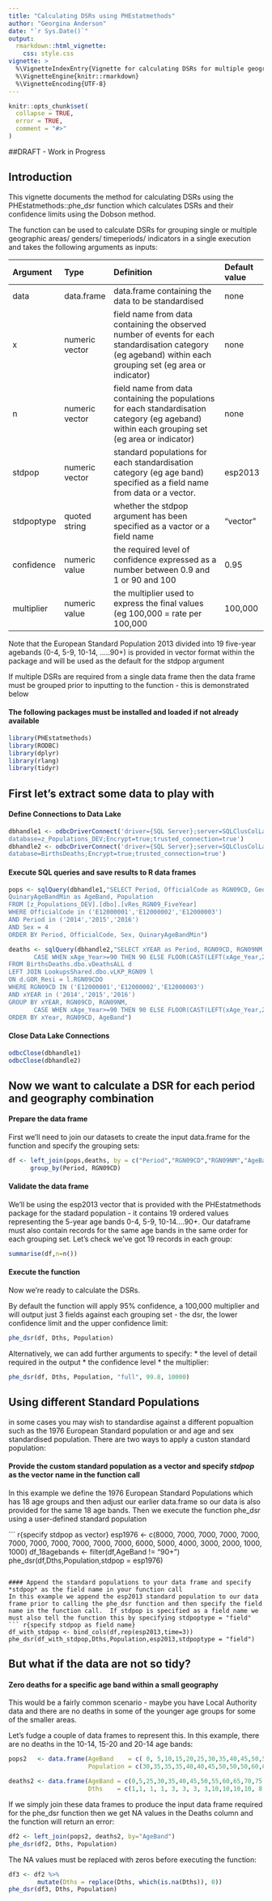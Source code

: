 ```yaml
---
title: "Calculating DSRs using PHEstatmethods"
author: "Georgina Anderson"
date: "`r Sys.Date()`"
output: 
  rmarkdown::html_vignette:
    css: style.css
vignette: >
  %\VignetteIndexEntry{Vignette for calculating DSRs for multiple geographies and time periods using data from the Data Lake}
  %\VignetteEngine{knitr::rmarkdown}
  %\VignetteEncoding{UTF-8}
---
```


```r
knitr::opts_chunk$set(
  collapse = TRUE,
  error = TRUE,
  comment = "#>"
)
```

##DRAFT - Work in Progress



## Introduction
This vignette documents the method for calculating DSRs using the PHEstatmethods::phe_dsr function 
which calculates DSRs and their confidence limits using the Dobson method.


The function can be used to calculate DSRs for grouping single or multiple geographic areas/ genders/ timeperiods/ indicators in a single execution and takes the following arguments as inputs:


| Argument     | Type             | Definition                                                             |Default value  |
|:-------------|:-----------------|:-----------------------------------------------------------------------|:--------------|
| data         | data.frame       | data.frame containing the data to be standardised                      | none          |
| x            | numeric vector   | field name from data containing the observed number of events for each standardisation category (eg ageband) within each grouping set (eg area or indicator)    | none          |
| n            | numeric vector   | field name from data containing the populations for each standardisation category (eg ageband) within each grouping set (eg area or indicator)| none          |
| stdpop       | numeric vector   | standard populations for each standardisation category (eg age band) specified as a field name from data or a vector.    | esp2013         | 
| stdpoptype   | quoted string    | whether the stdpop argument has been specified as a vactor or a field name | "vector"      | 
| confidence   | numeric value    | the required level of confidence expressed as a number between 0.9 and 1 or 90 and 100  | 0.95          |
| multiplier   | numeric value    | the multiplier used to express the final values (eg 100,000 = rate per 100,000 | 100,000       |


Note that the European Standard Population 2013 divided into 19 five-year agebands (0-4, 5-9, 10-14, .....90+) is provided in vector format within the package and will be used as the default for the stdpop argument

If multiple DSRs are required from a single data frame then the data frame must be grouped prior to inputting to the function - this is demonstrated below 


#### The following packages must be installed and loaded if not already available

```r
library(PHEstatmethods)
library(RODBC)
library(dplyr)
library(rlang)
library(tidyr)
```


## First let's extract some data to play with

#### Define Connections to Data Lake
```r
dbhandle1 <- odbcDriverConnect('driver={SQL Server};server=SQLClusColLake\\Lake;
database=z_Populations_DEV;Encrypt=true;trusted_connection=true')
dbhandle2 <- odbcDriverConnect('driver={SQL Server};server=SQLClusColLake\\Lake;
database=BirthsDeaths;Encrypt=true;trusted_connection=true')
```

#### Execute SQL queries and save results to R data frames
```r
pops <- sqlQuery(dbhandle1,"SELECT Period, OfficialCode as RGN09CD, GeoName as RGN09NM, 
QuinaryAgeBandMin as AgeBand, Population
FROM [z_Populations_DEV].[dbo].[vRes_RGN09_FiveYear]
WHERE OfficialCode in ('E12000001','E12000002','E12000003')
AND Period in ('2014','2015','2016')
AND Sex = 4
ORDER BY Period, OfficialCode, Sex, QuinaryAgeBandMin")

deaths <- sqlQuery(dbhandle2,"SELECT xYEAR as Period, RGN09CD, RGN09NM, 
       CASE WHEN xAge_Year>=90 THEN 90 ELSE FLOOR(CAST(LEFT(xAge_Year,2) AS FLOAT)/5)*5 END AS AgeBand, COUNT(*) AS Dths
FROM BirthsDeaths.dbo.vDeathsALL d
LEFT JOIN LookupsShared.dbo.vLKP_RGN09 l
ON d.GOR_Resi = l.RGN09CDO 
WHERE RGN09CD IN ('E12000001','E12000002','E12000003')
AND xYEAR in ('2014','2015','2016')
GROUP BY xYEAR, RGN09CD, RGN09NM, 
       CASE WHEN xAge_Year>=90 THEN 90 ELSE FLOOR(CAST(LEFT(xAge_Year,2) AS FLOAT)/5)*5 END
ORDER BY xYear, RGN09CD, AgeBand")
```

#### Close Data Lake Connections
```r
odbcClose(dbhandle1)
odbcClose(dbhandle2)
```


## Now we want to calculate a DSR for each period and geography combination

#### Prepare the data frame

First we'll need to join our datasets to create the input data.frame for the function and specify the grouping sets:

``` r
df <- left_join(pops,deaths, by = c("Period","RGN09CD","RGN09NM","AgeBand")) %>%
      group_by(Period, RGN09CD)
```
 

#### Validate the data frame


We'll be using the esp2013 vector that is provided with the PHEstatmethods package for the stadard population -
it contains 19 ordered values representing the 5-year age bands 0-4, 5-9, 10-14....90+.
Our dataframe must also contain records for the same age bands in the same order for each grouping set.  Let's check we've got 19 records in each group:


``` r
summarise(df,n=n())
```


#### Execute the function
 
Now we're ready to calculate the DSRs.  

By default the function will apply 95% confidence, a 100,000 multiplier and will output just 3 fields against each grouping set - the dsr, the lower confidence limit and the upper confidence limit: 
 
``` r
phe_dsr(df, Dths, Population)

```

Alternatively, we can add further arguments to specify:
* the level of detail required in the output
* the confidence level 
* the multiplier:

``` r
phe_dsr(df, Dths, Population, "full", 99.8, 10000)
```

## Using different Standard Populations

in some cases you may wish to standardise against a different popualtion such as the 1976 European Standard population or and age and sex standardised population.  There are two ways to apply a custon standard population:

#### Provide the custom standard population as a vector and specify *stdpop* as the vector name in the function call
In this example we define the 1976 European Standard Populations which has 18 age groups and then adjust our earlier data.frame so our data is also provided for the same 18 age bands.  Then we execute the function phe_dsr using a user-defined standard population

``` r{specify stdpop as vector}
esp1976 <- c(8000,	7000,	7000,	7000,	7000,	7000,	7000,	7000,	7000,	7000,	7000,	6000,	5000,	4000,	3000,	2000,	1000,	1000)
df_18agebands <- filter(df,AgeBand != "90+")
phe_dsr(df,Dths,Population,stdpop = esp1976)

```

#### Append the standard populations to your data frame and specify *stdpop* as the field name in your function call
In this example we append the esp2013 standard population to our data frame prior to calling the phe_dsr function and then specify the field name in the function call.  If stdpop is specified as a field name we must also tell the function this by specifying stdpoptype = "field"
``` r{specify stdpop as field name}
df_with_stdpop <- bind_cols(df,rep(esp2013,time=3))
phe_dsr(df_with_stdpop,Dths,Population,esp2013,stdpoptype = "field")

```

## But what if the data are not so tidy?

#### Zero deaths for a specific age band within a small geography
This would be a fairly common scenario - maybe you have Local Authority data and there are no deaths in some of the younger age groups for some of the smaller areas.  

Let's fudge a couple of data frames to represent this.  In this example, there are no deaths in the 10-14, 15-20 and 20-14 age bands:

``` r
pops2   <- data.frame(AgeBand    = c( 0, 5,10,15,20,25,30,35,40,45,50,55,60,65,70,75,80,85,90),
                      Population = c(30,35,35,35,40,40,45,50,50,50,60,60,70,75,70,60,20,20,15))

deaths2 <- data.frame(AgeBand = c(0,5,25,30,35,40,45,50,55,60,65,70,75,80,85,90),
                      Dths    = c(1,1, 1, 1, 3, 3, 3, 3,10,10,10,10, 8, 8, 8, 8))
```

If we simply join these data frames to produce the input data frame required for the phe_dsr function then we get NA values in the Deaths column and the function will return an error:

``` r
df2 <- left_join(pops2, deaths2, by="AgeBand")
phe_dsr(df2, Dths, Population)
```

The NA values must be replaced with zeros before executing the function: 

``` r
df3 <- df2 %>%
        mutate(Dths = replace(Dths, which(is.na(Dths)), 0))
phe_dsr(df3, Dths, Population)
```
